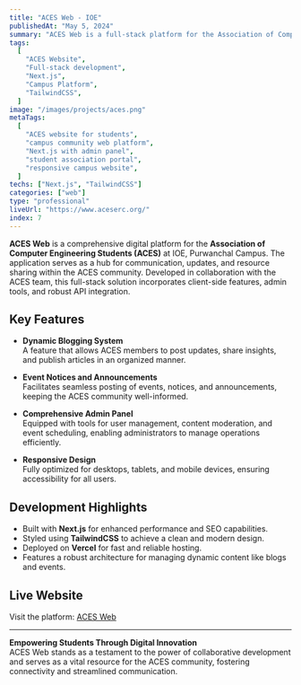 ```yaml
---
title: "ACES Web - IOE"
publishedAt: "May 5, 2024"
summary: "ACES Web is a full-stack platform for the Association of Computer Engineering Students (ACES) at IOE, Purwanchal Campus. It features client-side functionality, an admin panel, and APIs built with Next.js and TailwindCSS."
tags:
  [
    "ACES Website",
    "Full-stack development",
    "Next.js",
    "Campus Platform",
    "TailwindCSS",
  ]
image: "/images/projects/aces.png"
metaTags:
  [
    "ACES website for students",
    "campus community web platform",
    "Next.js with admin panel",
    "student association portal",
    "responsive campus website",
  ]
techs: ["Next.js", "TailwindCSS"]
categories: ["web"]
type: "professional"
liveUrl: "https://www.aceserc.org/"
index: 7
---
```


**ACES Web** is a comprehensive digital platform for the **Association of Computer Engineering Students (ACES)** at IOE, Purwanchal Campus. The application serves as a hub for communication, updates, and resource sharing within the ACES community. Developed in collaboration with the ACES team, this full-stack solution incorporates client-side features, admin tools, and robust API integration.

## Key Features

- **Dynamic Blogging System**  
  A feature that allows ACES members to post updates, share insights, and publish articles in an organized manner.

- **Event Notices and Announcements**  
  Facilitates seamless posting of events, notices, and announcements, keeping the ACES community well-informed.

- **Comprehensive Admin Panel**  
  Equipped with tools for user management, content moderation, and event scheduling, enabling administrators to manage operations efficiently.

- **Responsive Design**  
  Fully optimized for desktops, tablets, and mobile devices, ensuring accessibility for all users.

## Development Highlights

- Built with **Next.js** for enhanced performance and SEO capabilities.
- Styled using **TailwindCSS** to achieve a clean and modern design.
- Deployed on **Vercel** for fast and reliable hosting.
- Features a robust architecture for managing dynamic content like blogs and events.

## Live Website

Visit the platform: [ACES Web](https://www.aceserc.org/)

---

**Empowering Students Through Digital Innovation**  
ACES Web stands as a testament to the power of collaborative development and serves as a vital resource for the ACES community, fostering connectivity and streamlined communication.
